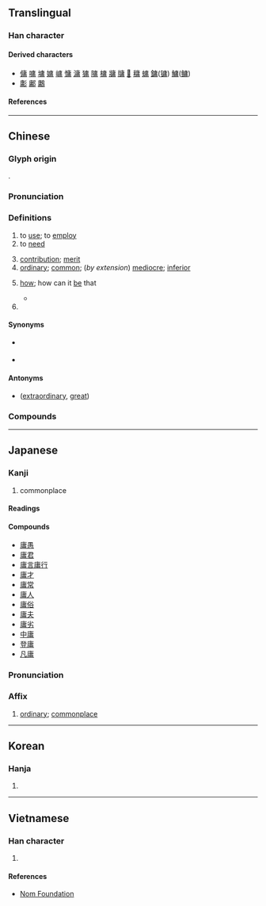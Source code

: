 {{character info}}
==Translingual==

===Han character===
{{Han char|rn=53|rad=广|as=08|sn=11|four=00227|canj=ILB}}

====Derived characters====
* [[傭]] [[嘃]] [[墉]] [[嫞]] [[㟾]] [[慵]] [[滽]] [[㺎]] [[䧡]] [[槦]] [[牅]] [[牗]] [[𦟛]] [[𥡲]] [[䗤]] [[鏞]]([[镛]]) [[鱅]]([[鳙]])
* [[㣑]] [[鄘]] [[鷛]]

====References====
{{Han ref|kx=0347.300|dkj=09378|dj=0658.050|hdz=20890.050|uh=5EB8}}

----

==Chinese==
{{zh-forms|alt=𠆌}}

===Glyph origin===
{{Han etym}}
{{Han compound|庚|用|c1=s|c2=p|abb1=y|ls=psc|ls2=ic}}.

===Pronunciation===
{{zh-pron
|m=yōng,yóng,1nb=standard in Mainland and Taiwan,2nb=variant
|c=jung4
|c-t=yuung3
|h=pfs=yûng
|mn=qz,tw,xm,zz:iông/tw:iûⁿ/qz,xm:sông
|mn_note=iông - literary; sông - vernacular
|mn-t=iong5
|mc=y
|oc=y
|cat=adj,v,adv
}}

===Definitions===
{{zh-hanzi}}

# to [[use]]; to [[employ]]
# to [[need]]
#: {{zh-x|毋庸置疑|to not '''need''' to question}}
# [[contribution]]; [[merit]]
# [[ordinary]]; [[common]]; (''by extension'') [[mediocre]]; [[inferior]]
# {{lb|zh|literary|rhetorical question}} [[how]]; how can it [[be]] that {{gl|used in rhetorical questions}}
#: {{zh-syn|豈}}
#* {{zh-x|^子-儀 在位，十四 年 矣；而 謀 召 君 者，庸 非 貳 乎？|Ziyi held the earldom for fourteen years; those who took measures to call in your lordship, '''how''' did they not show a divided allegiance?|ref=Zuozhuan}}
# {{surname|zh}}

====Synonyms====
* {{sense|common}} {{l|mul|平}}
* {{sense|mediocre}} {{l|mul|凡}}

====Antonyms====
* {{sense|ordinary}} {{l|mul|偉}} ([[extraordinary]], [[great]])

===Compounds===
{{zh-der|庸醫|庸器|庸愚|庸言庸行|庸才|庸常|庸人|庸俗|庸夫|庸夫俗子|庸保|庸劣|中庸|平庸|庸闇|庸碌無能|庸庸|凡庸|庸庸碌碌|中庸之道|庸人自擾|功庸|庸材|徵庸|庸行|庸碌|庸中佼佼|平庸之輩|庸詎|居庸關|庸鼓|幽庸|庸言|碌碌庸流|樗櫟庸材|租庸調|無庸|碌碌庸才|昏庸|無庸諱言|登庸|疇庸|無庸贅言|無庸置疑|無庸置辯|毋庸|毋庸置疑|附庸風雅|酬庸|附庸國|附庸|賣庸|上庸|大庸}}

----

==Japanese==

===Kanji===
{{ja-kanji|grade=c|rs=广08}}

# commonplace

====Readings====
{{ja-readings
|on=よう
|kun=なみ, つね-, もち-いる
}}

====Compounds====
* [[庸愚]]
* [[庸君]]
* [[庸言庸行]]
* [[庸才]]
* [[庸常]]
* [[庸人]]
* [[庸俗]]
* [[庸夫]]
* [[庸劣]]
* [[中庸]]
* [[登庸]]
* [[凡庸]]

{{ja-kanjitab|よう|yomi=o}}

===Pronunciation===
{{ja-pron|よう|y=o}}

===Affix===
{{ja-pos|affix|よう}}

# [[ordinary]]; [[commonplace]]

----

==Korean==

===Hanja===
{{ko-hanja|용}}

# {{rfdef|ko|sort=广08}}

----

==Vietnamese==

===Han character===
{{vi-readings|rs=广08|reading=[[dong]], [[dông]], [[dung]], [[giông]]}}

# {{rfdef|vi|sort=广08}}

====References====
* [http://nomfoundation.org/common/nom_details.php?codepoint=5eb8 Nom Foundation]